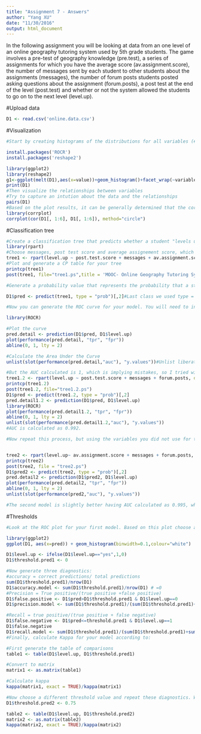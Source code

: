 ```yaml
---
title: "Assignment 7 - Answers"
author: "Yang XU"
date: "11/30/2016"
output: html_document
---
```


In the following assignment you will be looking at data from an one level of an online geography tutoring system used by 5th grade students. The game involves a pre-test of geography knowledge (pre.test), a series of assignments for which you have the average score (av.assignment.score),  the number of messages sent by each student to other students about the assignments (messages), the number of forum posts students posted asking questions about the assignment (forum.posts), a post test at the end of the level (post.test) and whether or not the system allowed the students to go on to the next level (level.up).  

#Upload data
```r
D1 <- read.csv('online.data.csv')

```

#Visualization 
```r
#Start by creating histograms of the distributions for all variables (#HINT: look up "facet" in the ggplot documentation)

install.packages('ROCR')
install.packages('reshape2')

library(ggplot2)
library(reshape2)
g1<-ggplot(melt(D1),aes(x=value))+geom_histogram()+facet_wrap(~variable,scales = 'free')
print(D1)
#Then visualize the relationships between variables
#Try to capture an intution about the data and the relationships
pairs(D1)
#Based on the plot results, it can be generally determined that the correlations between each pairs of variables are positive, and the relationship between post.test.score and messages can be more clearly determined as positive and linear. I did replot the correlation plot just to triangulate. 
library(corrplot)
corrplot(cor(D1[, 1:6], D1[, 1:6]), method="circle")

```
#Classification tree
```r
#Create a classification tree that predicts whether a student "levels up" in the online course using three variables of your choice (As we did last time, set all controls to their minimums)
library(rpart)
#Choose messages, post test score and average assignement score, which appears to have a high level of correlations between each other. 
tree1 <- rpart(level.up ~ post.test.score + messages + av.assignment.score, data= D1, method = "class", control=rpart.control(minsplit=1, minbucket=1, cp=0.001))
#Plot and generate a CP table for your tree 
printcp(tree1)
post(tree1, file="tree1.ps",title = 'MOOC- Online Geography Tutoring System')

#Generate a probability value that represents the probability that a student levels up based your classification tree 

D1$pred <- predict(tree1, type = "prob")[,2]#Last class we used type = "class" which predicted the classification for us, this time we are using type = "prob" to see the probability that our classififcation is based on.

#Now you can generate the ROC curve for your model. You will need to install the package ROCR to do this.

library(ROCR)

#Plot the curve
pred.detail <- prediction(D1$pred, D1$level.up) 
plot(performance(pred.detail, "tpr", "fpr"))
abline(0, 1, lty = 2)

#Calculate the Area Under the Curve
unlist(slot(performance(pred.detail,"auc"), "y.values"))#Unlist liberates the AUC value from the "performance" object created by ROCR

#But the AUC calculated is 1, which is implying mistakes, so I tried with other sets of variables. 
tree1.2 <- rpart(level.up ~ post.test.score + messages + forum.posts, data= D1, method = "class", control=rpart.control(minsplit=1, minbucket=1, cp=0.001))
printcp(tree1.2)
post(tree1.2, file="tree1.2.ps")
D1$pred <- predict(tree1.2, type = "prob")[,2]
pred.detail1.2 <- prediction(D1$pred, D1$level.up) 
library(ROCR)
plot(performance(pred.detail1.2, "tpr", "fpr"))
abline(0, 1, lty = 2)
unlist(slot(performance(pred.detail1.2,"auc"), "y.values"))
#AUC is calculated as 0.992.

#Now repeat this process, but using the variables you did not use for the previous model and compare the plots & results of your two models. Which one do you think was the better model? Why?


tree2 <- rpart(level.up~ av.assignment.score + messages + forum.posts, method="class", data=D1)
printcp(tree2)
post(tree2, file = "tree2.ps")
D1$pred2 <- predict(tree2, type = "prob")[,2]
pred.detail2 <- prediction(D1$pred2, D1$level.up) 
plot(performance(pred.detail2, "tpr", "fpr"))
abline(0, 1, lty = 2)
unlist(slot(performance(pred2,"auc"), "y.values"))

#The second model is slightly better having AUC calculated as 0.995, while the first was 0.992.
```
#Thresholds
```r
#Look at the ROC plot for your first model. Based on this plot choose a probability threshold that balances capturing the most correct predictions against false positives. Then generate a new variable in your data set that classifies each student according to your chosen threshold.

library(ggplot2)
ggplot(D1, aes(x=pred)) + geom_histogram(binwidth=0.1,colour="white")

D1$level.up <- ifelse(D1$level.up=="yes",1,0)
D1$threshold.pred1 <- 0

#Now generate three diagnostics:
#accuracy = correct predictions/ total predictions
sum(D1$threshold.pred1)/nrow(D1)
D1$accuracy.model <- sum(D1$threshold.pred1)/nrow(D1) # =0
#Precision = True positive/(true positive +false positive)
D1$false.positive <- D1$pred>D1$threshold.pred1 & D1$level.up==0
D1$precision.model <- sum(D1$threshold.pred1)/(sum(D1$threshold.pred1)+sum(D1$false.positive))

#Recall = true positive/(true positive + false negative)
D1$false.negative <- D1$pred<=threshold.pred1 & D1$level.up==1
D1$false.negative
D1$recall.model <- sum(D1$threshold.pred1)/(sum(D1$threshold.pred1)+sum(D1$false.negative))
#Finally, calculate Kappa for your model according to:

#First generate the table of comparisons
table1 <- table(D1$level.up, D1$threshold.pred1)

#Convert to matrix
matrix1 <- as.matrix(table1)

#Calculate kappa
kappa(matrix1, exact = TRUE)/kappa(matrix1)

#Now choose a different threshold value and repeat these diagnostics. What conclusions can you draw about your two thresholds?
D1$threshold.pred2 <- 0.75

table2 <- table(D1$level.up, D1$threshold.pred2)
matrix2 <- as.matrix(table2)
kappa(matrix2, exact = TRUE)/kappa(matrix2)



```


